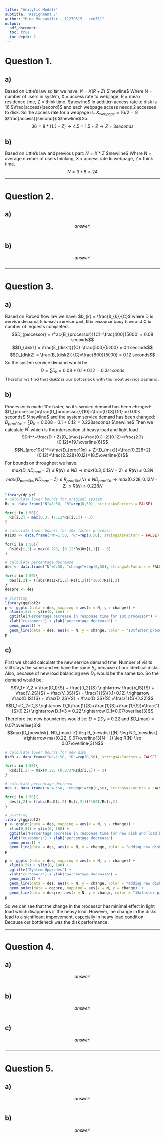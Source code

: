 ```yaml
---
title: "Analytic Models"
subtitle: "Assignment 2"
author: "Mina Mousavifar - 11279515 - sem311"
output:
  pdf_document:
  toc: true
  toc_depth: 2
---
```


<h1>
Question 1.
</h1>

<h2>
**a)**
</h2>
<p>
Based on Little's law so far we have:
$N = X(R + Z)$
$\newline$
Where N = number of users in system, X = access rate to webpage, R = mean residence time, Z = think time.
$\newline$
In addition access rate to disk is 16 $\frac{access}{second}$ and each webpage access needs 2 accesses to disk. So the access rate for a webpage is:
$X_{webpage}=16/2=8$ $\frac{access}{second}$
$\newline$
So:
$$36 = 8*(1.5+Z) \rightarrow 4.5 = 1.5 + Z \rightarrow Z = 3 seconds$$
</p>

<h2>
**b)**
</h2>
<p>
Based on Little's law and previous part: $N = X*Z$
$\newline$
Where N = average number of users thinking, X = access rate to webpage, Z = think time.
$$N = 3*8 = 24$$
</p>

***
<h1>
Question 2.
</h1>

<h2>
**a)**
</h2>

<p>
$$answer!$$
```r

```
</p>

<h2>
**b)**
</h2>

<p>
$$answer!$$
```r

```
</p>

***
<h1>
Question 3.
</h1>

<h2>
**a)**
</h2>

<p>
Based on Forced flow law we have: $D_{k} = \frac{B_{k}}{C}$ where D is service demand, k is each service part, B is resource busy time and C is number of requests completed.
$$D_{processor} = \frac{B_{processor}}{C}=\frac{400}{5000} = 0.08 seconds$$
$$D_{disk1} = \frac{B_{disk1}}{C}=\frac{500}{5000} = 0.1 seconds$$
$$D_{disk2} = \frac{B_{disk2}}{C}=\frac{600}{5000} = 0.12 seconds$$
So the system service demand would be:
$$D = \sum{D_{k}} = 0.08 + 0.1 + 0.12 = 0.3 seconds$$
Therefor we find that disk2 is our bottleneck with the most service demand.
</p>

<h2>
**b)**
</h2>

<p>
Processor is made 10x faster, so it's service demand has been changed: $D_{processor}=\frac{D_{processor}}{10}=\frac{0.08}{10} = 0.008 seconds$
$\newline$
and the system service demand has been changed: 
$D_{proc10x} = \sum{D_{k}} = 0.008 + 0.1 + 0.12 = 0.228 seconds$
$\newline$
Then we calculate $N^*$ which is the intersection of heavy load and light load.
$$N^*=\frac{D + Z}{D_{max}}=\frac{0.3+2}{0.12}=\frac{2.3}{0.12}=19.1\overline{6}$$
$$N_{proc10x}^*=\frac{D_{proc10x} + Z}{D_{max}}=\frac{0.228+2}{0.12}=\frac{2.228}{0.12}=18.5\overline{6}$$
For bounds on throughput we have:
$$max(D, ND_{max}-Z) \leq R(N) \leq ND \rightarrow max(0.3, 0.12N - 2) \leq R(N) \leq 0.3N$$
$$max(D_{proc10x}, ND_{max}-Z) \leq R_{proc10x}(N) \leq ND_{proc10x} \rightarrow max(0.228, 0.12N - 2) \leq R(N) \leq 0.228N$$
```r
library(dplyr)
# calculate lower bounds for original system
Rs <- data.frame("N"=1:50, "R"=rep(0,50), stringsAsFactors = FALSE)

for(i in 1:50){
  Rs[i,2] = max(0.3, (0.12*Rs[i,1]) - 3)
}

# calculate lower bounds for 10x faster processor
Rs10x <- data.frame("N"=1:50, "R"=rep(0,50), stringsAsFactors = FALSE)

for(i in 1:50){
  Rs10x[i,2] = max(0.228, (0.12*Rs10x[i,1]) - 3)
}

# calculate percentage decrease
des <- data.frame("N"=1:50, "change"=rep(0,50), stringsAsFactors = FALSE)

for(i in 1:50){
  des[i,2] = ((abs(Rs10x[i,2]-Rs[i,2]))*100)/Rs[i,2]
}
despre <- des

# plotting
library(ggplot2)
p <- ggplot(data = des, mapping = aes(x = N, y = change)) +  
  xlim(0,50) + ylim(0, 100) + 
  ggtitle("Percentage decrease in response time for 10x processor") + 
  xlab("customers") + ylab("percentage decrease") +
  geom_point() +
  geom_line(data = des, aes(x = N, y = change, color = "10xfaster processor"))
p
```
</p>

<h2>
**c)**
</h2>

<p>
First we should calculate the new service demand time. Number of visits still stays the same and we have the same $S_{k}$ because of our identical disks. Also, because of new load balancing new $D_k$ would be the same too. So the demand would be:
$$V_1+ V_2 =  \frac{D_1}{S} + \frac{D_2}{S} \rightarrow \frac{V_1S}{S} + \frac{V_2S}{S} + \frac{V_3S}{S} = \frac{1}{S}(0.1+0.12) \rightarrow \frac{D_1S}{S} + \frac{D_2S}{S} + \frac{D_3S}{S} =\frac{1}{S}(0.22)$$
$$D_1=D_2=D_3 \rightarrow D_1(\frac{1}{S}+\frac{1}{S}+\frac{1}{S})=\frac{1}{S}(0.22) \rightarrow D_1*3 = 0.22 \rightarrow D_1=0.07\overline{3}$$
Therefore the new bounderies would be: $D = \sum{D_k} = 0.22$ and $D_{max} = 0.07\overline{3}$
$$max(D_{newdisk}, ND_{max}-Z) \leq R_{newdisk}(N) \leq ND_{newdisk} \rightarrow max(0.22, 0.07\overline{3}N - 2) \leq R(N) \leq 0.07\overline{3}N$$
</p>

```r
# calculate lower bounds for new disk
Rsd3 <- data.frame("N"=1:50, "R"=rep(0,50), stringsAsFactors = FALSE)

for(i in 1:50){
  Rsd3[i,2] = max(0.22, (0.073*Rsd3[i,1]) - 3)
}

# calculate percentage decrease
des <- data.frame("N"=1:50, "change"=rep(0,50), stringsAsFactors = FALSE)

for(i in 1:50){
  des[i,2] = ((abs(Rsd3[i,2]-Rs[i,2]))*100)/Rs[i,2]
}

# plotting
library(ggplot2)
p <- ggplot(data = des, mapping = aes(x = N, y = change)) +  
  xlim(0,50) + ylim(0, 100) + 
  ggtitle("Percentage decrease in response time for new disk and load balancing") + 
  xlab("customers") + ylab("percentage decrease") +
  geom_point() +
  geom_line(data = des, aes(x = N, y = change, color = "adding new disk"))
p

p <- ggplot(data = des, mapping = aes(x = N, y = change)) +  
  xlim(0,50) + ylim(0, 100) + 
  ggtitle("System Upgrades") + 
  xlab("customers") + ylab("percentage decrease") +
  geom_point() +
  geom_line(data = des, aes(x = N, y = change, color = "adding new disk")) +
  geom_point(data = despre, mapping = aes(x = N, y = change)) +
  geom_line(data = despre, aes(x = N, y = change, color = "10xfaster processor"))
p
```
<p>
So we can see that the change in the processor has minimal effect in light load which disappears in the heavy load. However, the change in the disks lead to a significant improvement, especially in heavy load condition. Because our bottleneck was the disk performance.
</p>

***
<h1>
Question 4.
</h1>

<h2>
**a)**
</h2>

<p>
$$answer!$$
</p>

```r

```

<h2>
**b)**
</h2>

<p>
$$answer!$$
</p>

```r

```

<h2>
**c)**
</h2>

<p>
$$answer!$$
</p>

```r

```

***
<h1>
Question 5.
</h1>

<h2>
**a)**
</h2>

<p>
$$answer!$$
</p>

```r

```

<h2>
**b)**
</h2>

<p>
$$answer!$$
</p>

```r

```